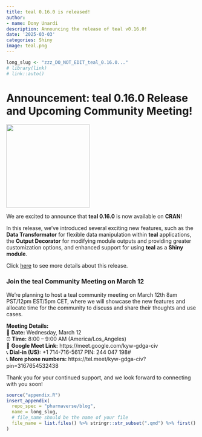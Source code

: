 ```yaml
---
title: teal 0.16.0 is released!
author:
- name: Dony Unardi
description: Announcing the release of teal v0.16.0!
date: '2025-03-03'
categories: Shiny
image: teal.png
---
```


<!--------------- typical setup ----------------->

```r
long_slug <- "zzz_DO_NOT_EDIT_teal_0.16.0..."
# library(link)
# link::auto()
```

<!--------------- post begins here ----------------->

# Announcement: teal 0.16.0 Release and Upcoming Community Meeting!
![](teal.png){fig-align="center" width="220"}

We are excited to announce that **teal 0.16.0** is now available on **CRAN**! 

In this release, we’ve introduced several exciting new features, such as the 
**Data Transformator** for flexible data manipulation within **teal** 
applications, the **Output Decorator** for modifying module outputs and 
providing greater customization options, and enhanced support for using **teal** 
as a **Shiny module**. 

Click [here](https://github.com/insightsengineering/teal/releases/tag/v0.16.0)
to see more details about this release.

### Join the teal Community Meeting on March 12

We’re planning to host a teal community meeting on March 12th 8am PST/12pm EST/5pm CET, 
where we will showcase the new features and allocate time for the community to 
discuss and share their thoughts and use cases. 

**Meeting Details:**  
📅 **Date:** Wednesday, March 12  
⏰ **Time:** 8:00 – 9:00 AM (America/Los_Angeles)  
📍 **Google Meet Link:** https://meet.google.com/kyw-gdga-civ  
📞 **Dial-in (US):** +1 714-716-5617 PIN: 244 047 198#  
📞 **More phone numbers:** https://tel.meet/kyw-gdga-civ?pin=3167654532438

Thank you for your continued support, and we look forward to connecting with you soon!

<!--------------- appendices go here ----------------->

```r
source("appendix.R")
insert_appendix(
  repo_spec = "pharmaverse/blog",
  name = long_slug,
  # file_name should be the name of your file
  file_name = list.files() %>% stringr::str_subset(".qmd") %>% first()
)
```
